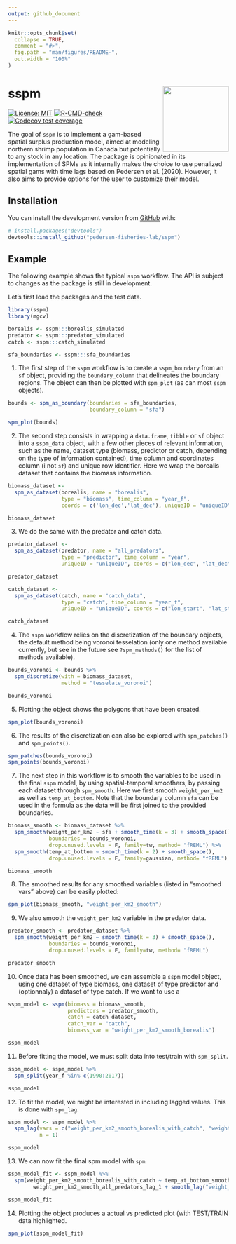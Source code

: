```yaml
---
output: github_document
---
```


<!-- README.md is generated from README.Rmd. Please edit that file -->

```r
knitr::opts_chunk$set(
  collapse = TRUE,
  comment = "#>",
  fig.path = "man/figures/README-",
  out.width = "100%"
)
```

# sspm <img src='man/figures/logo.png' align="right" height="150" />

<!-- badges: start -->
[![License: MIT](https://img.shields.io/badge/License-MIT-yellow.svg)](https://opensource.org/licenses/MIT/)
[![R-CMD-check](https://github.com/pedersen-fisheries-lab/sspm/workflows/R-CMD-check/badge.svg)](https://github.com/pedersen-fisheries-lab/sspm/actions)
[![Codecov test coverage](https://codecov.io/gh/pedersen-fisheries-lab/sspm/branch/main/graph/badge.svg)](https://codecov.io/gh/pedersen-fisheries-lab/sspm?branch=main)
<!-- [![Downloads](https://cranlogs.r-pkg.org/badges/sspm?color=brightgreen)](https://CRAN.R-project.org/package=sspm/)
[![Latest Release](https://img.shields.io/github/v/release/pedersen-fisheries-lab/sspm?label=Latest%20Release)](https://github.com/pedersen-fisheries-lab/sspm/releases/latest)
[![CRAN Version](https://img.shields.io/cran/v/sspm?label=CRAN%20Version)](https://CRAN.R-project.org/package=sspm)
[![GitHub Version](https://img.shields.io/github/r-package/v/pedersen-fisheries-lab/sspm?label=GitHub%20Version)](https://github.com/pedersen-fisheries-lab/sspm/blob/dev/DESCRIPTION) -->
<!-- badges: end -->

The goal of `sspm` is to implement a gam-based spatial surplus production model, aimed at modeling northern shrimp population in Canada but potentially to any stock in any location. The package is opinionated in its implementation of SPMs as it internally makes the choice to use penalized spatial gams with time lags  based on Pedersen et al. (2020). However, it also aims to provide options for the user to customize their model.

## Installation

<!-- You can install the released version of sspm from [CRAN](https://CRAN.R-project.org) with: -->
<!-- ``` r -->
<!-- install.packages("sspm") -->
<!-- ``` -->

You can install the development version from [GitHub](https://github.com/) with:

``` r
# install.packages("devtools")
devtools::install_github("pedersen-fisheries-lab/sspm")
```

## Example

The following example shows the typical `sspm` workflow. The API is subject to changes as the package is still in development.

Let's first load the packages and the test data.

```r
library(sspm)
library(mgcv)

borealis <- sspm:::borealis_simulated
predator <- sspm:::predator_simulated
catch <- sspm:::catch_simulated

sfa_boundaries <- sspm:::sfa_boundaries
```

1. The first step of the `sspm` workflow is to create a `sspm_boundary` from an `sf` object, providing the `boundary_column` that delineates the boundary regions. The object can then be plotted with `spm_plot` (as can most `sspm` objects). 

```r
bounds <- spm_as_boundary(boundaries = sfa_boundaries, 
                          boundary_column = "sfa")

spm_plot(bounds)
```

2. The second step consists in wrapping a `data.frame`, `tibble` or `sf` object into a `sspm_data` object, with a few other pieces of relevant information, such as the name, dataset type (biomass, predictor or catch, depending on the type of information contained), time column and coordinates column (i not `sf`) and unique row identifier. Here we wrap the borealis dataset that contains the biomass information.

```r
biomass_dataset <- 
  spm_as_dataset(borealis, name = "borealis", 
                 type = "biomass", time_column = "year_f",
                 coords = c('lon_dec','lat_dec'), uniqueID = "uniqueID")

biomass_dataset
```

3. We do the same with the predator and catch data.

```r
predator_dataset <- 
  spm_as_dataset(predator, name = "all_predators", 
                 type = "predictor", time_column = "year",
                 uniqueID = "uniqueID", coords = c("lon_dec", "lat_dec"))

predator_dataset

catch_dataset <- 
  spm_as_dataset(catch, name = "catch_data", 
                 type = "catch", time_column = "year_f", 
                 uniqueID = "uniqueID", coords = c("lon_start", "lat_start"))

catch_dataset
```

4. The `sspm` workflow relies on the discretization of the boundary objects, the default method being voronoi tesselation (only one method available currently, but see in the future see `?spm_methods()` for the list of methods available).

```r
bounds_voronoi <- bounds %>% 
  spm_discretize(with = biomass_dataset, 
                 method = "tesselate_voronoi")

bounds_voronoi
```

5. Plotting the object shows the polygons that have been created.

```r
spm_plot(bounds_voronoi)
```

6. The results of the discretization can also be explored with `spm_patches()` and `spm_points()`.

```r
spm_patches(bounds_voronoi)
spm_points(bounds_voronoi)
```

7. The next step in this workflow is to smooth the variables to be used in the final `sspm` model, by using spatial-temporal smoothers, by passing each dataset through `spm_smooth`. Here we first smooth `weight_per_km2` as well as `temp_at_bottom`. Note that the boundary column `sfa` can be used in the formula as the data will be first joined to the provided boundaries.

```r
biomass_smooth <- biomass_dataset %>%  
  spm_smooth(weight_per_km2 ~ sfa + smooth_time(k = 3) + smooth_space(),
             boundaries = bounds_voronoi,
             drop.unused.levels = F, family=tw, method= "fREML") %>% 
  spm_smooth(temp_at_bottom ~ smooth_time(k = 2) + smooth_space(),
             drop.unused.levels = F, family=gaussian, method= "fREML")

biomass_smooth
```

8. The smoothed results for any smoothed variables (listed in "smoothed vars" above) can be easily plotted:

```r
spm_plot(biomass_smooth, "weight_per_km2_smooth")
```

9. We also smooth the `weight_per_km2` variable in the predator data.

```r
predator_smooth <- predator_dataset %>%  
  spm_smooth(weight_per_km2 ~ smooth_time(k = 3) + smooth_space(),
             boundaries = bounds_voronoi,
             drop.unused.levels = F, family=tw, method= "fREML")

predator_smooth
```

10. Once data has been smoothed, we can assemble a `sspm` model object, using one dataset of type biomass, one dataset of type predictor and (optionnaly) a dataset of type catch. If we want to use a 

```r
sspm_model <- sspm(biomass = biomass_smooth, 
                   predictors = predator_smooth, 
                   catch = catch_dataset, 
                   catch_var = "catch", 
                   biomass_var = "weight_per_km2_smooth_borealis")

sspm_model
```

11. Before fitting the model, we must split data into test/train with `spm_split`.

```r
sspm_model <- sspm_model %>% 
  spm_split(year_f %in% c(1990:2017))

sspm_model
```

12. To fit the model, we might be interested in including lagged values. This is done with `spm_lag`.

```r
sspm_model <- sspm_model %>% 
  spm_lag(vars = c("weight_per_km2_smooth_borealis_with_catch", "weight_per_km2_smooth_all_predators"), 
          n = 1)

sspm_model
```

13. We can now fit the final spm model with `spm`. 

```r
sspm_model_fit <- sspm_model %>% 
  spm(weight_per_km2_smooth_borealis_with_catch ~ temp_at_bottom_smooth + 
        weight_per_km2_smooth_all_predators_lag_1 + smooth_lag("weight_per_km2_smooth_borealis_with_catch"))

sspm_model_fit
```

14. Plotting the object produces a actual vs predicted plot (with TEST/TRAIN data highlighted.

```r
spm_plot(sspm_model_fit)
```

